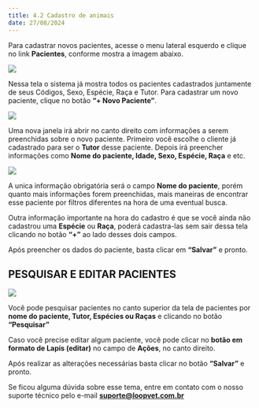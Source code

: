 ```yaml
---
title: 4.2 Cadastro de animais
date: 27/08/2024
---
```


Para cadastrar novos pacientes, acesse o menu lateral esquerdo e clique no link **Pacientes**, conforme mostra a imagem abaixo.

<img src="/imagem-1.0-link-pacientes.webp" />

Nessa tela o sistema já mostra todos os pacientes cadastrados juntamente de seus Códigos, Sexo, Espécie, Raça e Tutor. Para cadastrar um novo paciente, clique no botão **“+ Novo Paciente”**.

<img src="/imagem-1.1-novo-paciente.webp" />

Uma nova janela irá abrir no canto direito com informações a serem preenchidas sobre o novo paciente. Primeiro você escolhe o cliente já cadastrado para ser o **Tutor** desse paciente. Depois irá preencher informações como **Nome do paciente, Idade, Sexo, Espécie, Raça** e etc.

<img src="/imagem-1.2-cadastrando-novo-paciente.webp" />

A unica informação obrigatória será o campo **Nome do paciente**, porém quanto mais informações forem preenchidas, mais maneiras de encontrar esse paciente por filtros diferentes na hora de uma eventual busca.

Outra informação importante na hora do cadastro é que se você ainda não cadastrou uma **Espécie** ou **Raça**, poderá cadastra-las sem sair dessa tela clicando no botão **“+”** ao lado desses dois campos.

Após preencher os dados do paciente, basta clicar em **“Salvar”** e pronto.

<h2>PESQUISAR E EDITAR PACIENTES</h2>

<img src="/imagem-1.3-pesquisando-e-editando-paciente.webp" />

Você pode pesquisar pacientes no canto superior da tela de pacientes por **nome do paciente, Tutor, Espécies ou Raças** e clicando no botão **“Pesquisar”**

Caso você precise editar algum paciente, você pode clicar no **botão em formato de Lapis (editar)** no campo de **Ações**, no canto direito.

Após realizar as alterações necessárias basta clicar no botão **“Salvar”** e pronto.

Se ficou alguma dúvida sobre esse tema, entre em contato com o nosso suporte técnico pelo e-mail **suporte@loopvet.com.br**
